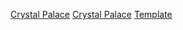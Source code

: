{{football squad
|name        = 水晶宮球員名單 
|teamname    = 水晶宫足球俱乐部
|title       = 水晶宫
|bgcolor=#4267DC|textcolor=yellow|bordercolor=#C7313C
|list=<div>
{{football squad2 player|no=1|name=[[杰克·巴特兰德|-{zh-hans:巴特兰德;zh-hk:畢特蘭;}-]]}}
{{football squad2 player|no=2|name=[[喬爾·瓦德|-{zh-hans:沃德;zh-hk:禾特;zh-tw:瓦德;}-]]}}
{{football squad2 player|no=3|name=[[泰歷·米素爾|-{zh-hans:米切尔;zh-hk:米素爾}-]]}}
{{football squad2 player|no=4|name=[[盧卡·米利沃耶維奇|-{zh-hans:米利沃耶维奇;zh-hk:米利禾積域;zh-tw:米利沃耶維奇;}-]] ([[隊長 (足球)|c]])}}
{{football squad2 player|no=5|name=[[詹姆斯·汤姆金斯 (足球运动员)|-{zh-hans:汤姆金斯;zh-hk:湯堅斯;}-]]}}
{{football squad2 player|no=6|name=[[馬克·格希|-{zh-hans:格伊;zh-hk:古希}-]]}}
{{football squad2 player|no=7|name={{link-en|米高·奧利斯|Michael Olise|-{zh-hans:奥里;zh-hk:奧利斯;}-}}}}
{{football squad2 player|no=8|name=[[捷古·高耶迪|-{zh-hans:库亚特;zh-hk:高耶迪;}-]]}}
{{football squad2 player|no=9|name=[[乔丹·阿尤|-{zh-hans:阿尤;zh-hk:阿休;zh-tw:阿尤}-]]}}
{{football squad2 player|no=10|name={{link-en|伊比爾治·伊斯|Eberechi Eze|-{zh-hans:艾泽;zh-hk:伊斯}-}}}}
{{football squad2 player|no=11|name=[[韋費特·沙夏|-{zh-hans:扎哈;zh-hk:沙夏;}-]]}}
{{football squad2 player|no=12|name=[[韋爾·曉士|-{zh-hans:休斯;zh-hk:曉士;zh-tw:休斯}-]]}}
{{football squad2 player|no=14|name=[[讓-菲利普·馬特塔|-{zh-hans:马特塔;zh-hk:馬迪達;}-]]}}
{{football squad2 player|no=15|name=[[杰弗里·施鲁普|-{zh-hans:施鲁普;zh-hk:舒路普;zh-tw:施魯普;}-]]}}
{{football squad2 player|no=16|name=[[约阿希姆·安德森|-{zh-hans:安德森;zh-hk:安達臣}-]]}}
{{football squad2 player|no=17|name=[[纳塔涅尔·克莱因|-{zh-hans:克莱因;zh-hk:基尼;zh-tw:克萊因;}-]]}}
{{football squad2 player|no=18|name=[[詹姆斯·邁克阿瑟|-{zh-hans:麦克阿瑟;zh-hk:麥亞瑟}-]]}}
{{football squad2 player|no=19|name={{link-en|雷米·馬菲斯|Remi Matthews|-{zh-hans:马修斯;zh-hk:馬菲斯;zh-tw:馬菲斯}-}}}}
{{football squad2 player|no=20|name=[[克里斯蒂安·本特克|-{zh-cn:本特克;zh-hk:賓迪基;zh-tw:本特克;}-]]}}
{{football squad2 player|no=22|name=[[欧德桑·爱德华|-{zh-hans:爱德华;zh-hk:艾度亞迪;zh-tw:愛德華;}-]]}} 
{{football squad2 player|no=25|name={{le|伊比爾·伊斯|Eberechi Eze|伊斯}}}}
{{football squad2 player|no=31|name=[[維辛迪·古艾達|-{zh-hans:古埃塔;zh-hant:古埃塔;zh-hk:古艾達;zh-tw:古埃塔;zh-mo:古艾達;}-]]}}
<!--{{football squad2 player|no=33|name=[[雅羅斯拉夫·雅赫|-{zh-hans:雅赫;zh-hk:查治;}-]]}}-->
{{football squad2 player|no=34|name=[[馬丁·凱利|-{zh-hans:凯利;zh-hk:基利;}-]]}}
{{football squad2 player|no=36|name={{le|內森·佛格森|Nathan Ferguson (footballer, born 2000)|-{zh-cn:弗格森;zh-hk:費格遜;zh-tw:佛格森;}-}}}}
{{football squad2 player|no=40|name={{link-en|斯科特·班克斯|Scott Banks|-{zh-hans:班克斯;zh-hk:賓斯}-}}}}
{{football squad2 player|no=44|name=[[查洛·列迪禾特|-{zh-hans:里德瓦尔德;zh-hant:列迪禾特;}-]]}}
{{football squad2 player|no=46|name=垂特}}
{{football squad2 player|no=49|name={{link-en|雷克·沙克爾|Jesurun Rak-Sakyi|-{zh-hans:萨基;zh-hk:沙克爾}-}}}}
{{football squad manager|name=[[帕特里克·维埃拉|-{zh-hans:维埃拉;zh-hk:韋拉;zh-tw:維埃拉;}-]]}}
</div>}}<noinclude>
{{Squad maintenance|update source=https://www.cpfc.co.uk/teams/first-team/}}
[[Category:英格兰足球俱乐部名单模板|Crystal Palace]]
[[Category:英超球會名單模板|Crystal Palace]]
[[Category:水晶宮足球會|Template]]
</noinclude>